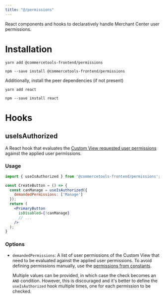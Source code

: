 ```yaml
---
title: "@/permissions"
---
```


<Subtitle>

React components and hooks to declaratively handle Merchant Center user permissions.

</Subtitle>

# Installation


<MultiCodeBlock>

```yarn
yarn add @commercetools-frontend/permissions
```

```npm
npm --save install @commercetools-frontend/permissions
```

</MultiCodeBlock>

Additionally, install the peer dependencies (if not present)

<MultiCodeBlock>

```yarn
yarn add react
```

```npm
npm --save install react
```

</MultiCodeBlock>

# Hooks

## useIsAuthorized

A React hook that evaluates the [Custom View requested user permissions](/concepts/oauth-scopes-and-user-permissions#user-permissions) against the applied user permissions.

### Usage

```jsx
import { useIsAuthorized } from '@commercetools-frontend/permissions';

const CreateButton = () => {
  const canManage = useIsAuthorized({
    demandedPermissions: ['Manage']
  });
  return (
    <PrimaryButton
      isDisabled={!canManage}
      // ...
    />
  );
}
```

### Options

* `demandedPermissions`: A list of user permissions of the Custom View that need to be evaluated against the applied user permissions. To avoid defining permissions manually, use the [permissions from constants](/development/permissions#defining-constants).

  <Info>

  Multiple values can be provided, in which case the check becomes an `AND` condition. However, this is discouraged and it's better to define the `useIsAuthorized` hook multiple times, one for each permission to be checked.

  </Info>
